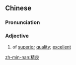 ==Chinese==
{{zh-forms}}

===Pronunciation===
{{zh-pron
|m=jīngliáng
|h=pfs=chîn-liòng
|mn=cheng-liâng/cheng-liông
|cat=a
}}

===Adjective===
{{zh-adj}}

# of [[superior]] [[quality]]; [[excellent]]

[[zh-min-nan:精良]]